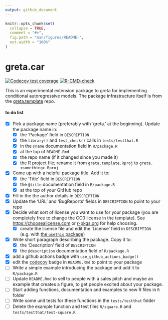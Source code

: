 ```yaml
---
output: github_document
---
```


<!-- README.md is generated from README.Rmd. Please edit that file -->

```r
knitr::opts_chunk$set(
  collapse = TRUE,
  comment = "#>",
  fig.path = "man/figures/README-",
  out.width = "100%"
)
```
# greta.car

<!-- badges: start -->
<!-- once you've signed into travis and set it to wath your new repository, you can edit the following badges to point to your repo -->
[![Codecov test coverage](https://codecov.io/gh/greta-dev/greta.car/branch/main/graph/badge.svg)](https://codecov.io/gh/greta-dev/greta.car?branch=main)
[![R-CMD-check](https://github.com/goldingn/greta.car/actions/workflows/R-CMD-check.yaml/badge.svg)](https://github.com/goldingn/greta.car/actions/workflows/R-CMD-check.yaml)
<!-- badges: end -->

This is an experimental extension package to greta for implementing conditional autoregressive models. The package infrastructure itself is from the [greta.template](https://github.com/greta-dev/greta.template) repo.

#### to do list

 - [x] Pick a package name (preferably with 'greta.' at the beginning). Update the package name in:
    - [x] the 'Package' field in  `DESCRIPTION`
    - [x] the `library()` and `test_check()` calls in `tests/testthat.R`
    - [x] in the `@name` documentation field in `R/package.R`
    - [x] at the top of `README.Rmd`
    - [x] the repo name (if it changed since you made it)
    - [x] the R project file; rename it from `greta.template.Rproj` to `greta.<something>.Rproj`
 - [x] Come up with a helpful package title. Add it to:
    - [x] the 'Title' field in `DESCRIPTION`
    - [x] the `@title` documentation field in `R/package.R`
    - [x] at the top of your GitHub repo 
 - [x] Fill in the the author details in `DESCRIPTION`
 - [x] Update the 'URL' and 'BugReports' fields in `DESCRIPTION` to point to your repo
 - [x] Decide what sort of license you want to use for your package (you are completely free to change the CC0 license in the template). See [https://choosealicense.com]() or  [r-pkgs.org](https://r-pkgs.org/description.html#license) for help choosing.
    - [x] create the license file and edit the 'License' field in `DESCRIPTION` (e.g. with [the `usethis` package](https://usethis.r-lib.org/reference/licenses.html))
 - [x] Write short paragraph describing the package. Copy it to:
    - [x] the 'Description' field of `DESCRIPTION`
    - [x] the `@description` documentation field of `R/package.R` 
 - [x] add a github actions badge with `use_github_actions_badge()`
 - [x] edit the [codecov](https://codecov.io) badge in `README.Rmd` to point to your package
 - [ ] Write a simple example introducing the package and add it to `R/package.R`
 - [ ] Update `README.Rmd` to sell to people with a sales pitch and maybe an example that creates a figure, to get people excited about your package.
 - [ ] Start adding functions, documentation and examples to new R files in `R` folder
 - [ ] Write some unit tests for these functions in the `tests/testthat` folder
 - [ ] Delete the example function and test files `R/square.R` and `tests/testthat/test-square.R` 
 
